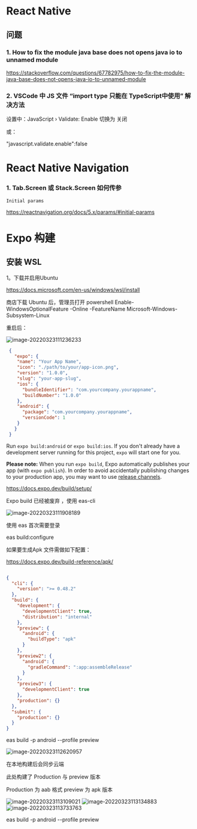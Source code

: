 # React Native



## 问题

### 1. How to fix the module java base does not opens java io to unnamed module

https://stackoverflow.com/questions/67782975/how-to-fix-the-module-java-base-does-not-opens-java-io-to-unnamed-module



### 2. VSCode 中 JS 文件 “import type 只能在 TypeScript中使用” 解决方法

设置中：JavaScript › Validate: Enable  切换为 关闭

或：

"javascript.validate.enable":false



# React Native Navigation



### 1. Tab.Screen 或 Stack.Screen 如何传参

`Initial params`

https://reactnavigation.org/docs/5.x/params/#initial-params


# Expo 构建



## 安装 WSL

1。下载并启用Ubuntu

https://docs.microsoft.com/en-us/windows/wsl/install



商店下载 Ubuntu 后，管理员打开 powershell Enable-WindowsOptionalFeature -Online -FeatureName Microsoft-Windows-Subsystem-Linux



重启后：



<img src="https://picgo-1259617372.cos.ap-beijing.myqcloud.com/Picgo/2022/03/23-11-12-43-image-20220323111236233.png" alt="image-20220323111236233"/>



```json
 {
   "expo": {
    "name": "Your App Name",
    "icon": "./path/to/your/app-icon.png",
    "version": "1.0.0",
    "slug": "your-app-slug",
    "ios": {
      "bundleIdentifier": "com.yourcompany.yourappname",
      "buildNumber": "1.0.0"
    },
    "android": {
      "package": "com.yourcompany.yourappname",
      "versionCode": 1
    }
   }
 }
```

Run `expo build:android` or `expo build:ios`. If you don't already have a development server running for this project, `expo` will start one for you.

**Please note:** When you run `expo build`, Expo automatically publishes your app (with `expo publish`). In order to avoid accidentally publishing changes to your production app, you may want to use [release channels](https://docs.expo.dev/distribution/release-channels/).





https://docs.expo.dev/build/setup/

Expo build 已经被废弃 ，使用 eas-cli 





<img src="https://picgo-1259617372.cos.ap-beijing.myqcloud.com/Picgo/2022/03/23-11-19-08-image-20220323111908189.png" alt="image-20220323111908189" />





使用 eas 首次需要登录





eas build:configure



如果要生成Apk 文件需做如下配置：



https://docs.expo.dev/build-reference/apk/





```json

{
  "cli": {
    "version": ">= 0.48.2"
  },
  "build": {
    "development": {
      "developmentClient": true,
      "distribution": "internal"
    },
    "preview": {
      "android": {
        "buildType": "apk"
      }
    },
    "preview2": {
      "android": {
        "gradleCommand": ":app:assembleRelease"
      }
    },
    "preview3": {
      "developmentClient": true
    },
    "production": {}
  },
  "submit": {
    "production": {}
  }
}

```





eas build -p android --profile preview

<img src="https://picgo-1259617372.cos.ap-beijing.myqcloud.com/Picgo/2022/03/23-11-26-21-image-20220323112620957.png" alt="image-20220323112620957" />









在本地构建后会同步云端



此处构建了 Production 与 preview 版本  



Production 为 aab 格式  preview 为 apk 版本





<img src="https://picgo-1259617372.cos.ap-beijing.myqcloud.com/Picgo/2022/03/23-11-31-09-image-20220323113109021.png" alt="image-20220323113109021"  />





<img src="https://picgo-1259617372.cos.ap-beijing.myqcloud.com/Picgo/2022/03/23-11-31-34-image-20220323113134883.png" alt="image-20220323113134883"  />







<img src="https://picgo-1259617372.cos.ap-beijing.myqcloud.com/Picgo/2022/03/23-11-37-33-image-20220323113733763.png" alt="image-20220323113733763"  />



eas build -p android --profile preview

